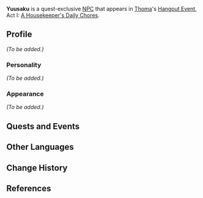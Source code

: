 {{Meta
<!-- Remove this template after adding the missing info -->
|missing_NPC_profile  = yes
}}
{{Character Infobox
|image            = NPC Yuusaku.png
|voiceEN          = [[imdb:nm1042068|Jon Allen]]<ref>Twitter: [https://twitter.com/kingjonallen/status/1453473475029463041 EN VA Self Announcement]</ref>
|region           = Inazuma
|title            = Merchant
|type             = Quest NPC
}}
'''Yuusaku''' is a quest-exclusive [[NPC]] that appears in [[Thoma]]'s [[Hangout Event]], Act I: [[A Housekeeper's Daily Chores]].
<!--
==Location==
<gallery>
NPC Location Yuusaku.png|Kazumasa's location
NPC Location Yuusaku Context.png|Additional context
</gallery>
-->
==Profile==
<!-- detailed story/lore information goes here -->
''(To be added.)''

===Personality===
''(To be added.)''

===Appearance===
''(To be added.)''

==Quests and Events==
{{Quests and Events}}

==Other Languages==
{{Other Languages
|default_hidden = 1
|en      = Yuusaku
|zhs     = 悠策
|zhs_rm  = Yōucè
|zht     = 悠策
|zht_rm  = Yōucè
|ja      = 悠策
|ja_rm   = Yuusaku
|ko      = 유사쿠
|ko_rm   = Yusaku
|es      = Yuusaku
|fr      = Yuusaku
|ru      = Юсаку
|th      = Yuusaku
|vi      = Yuusaku
|de      = Yuusaku
|id      = Yuusaku
|pt      = Yuusaku
|tr      = Yuusaku
|it      = Yuusaku
}}

==Change History==
{{Change History|2.2}}

==References==
{{Reflist}}